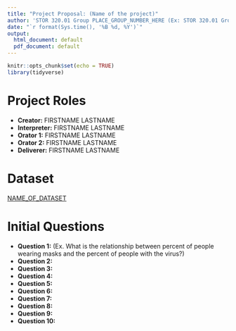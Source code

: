 ```yaml
---
title: "Project Proposal: (Name of the project)"
author: 'STOR 320.01 Group PLACE_GROUP_NUMBER_HERE (Ex: STOR 320.01 Group 12)'
date: "`r format(Sys.time(), '%B %d, %Y')`"
output:
  html_document: default
  pdf_document: default
---
```


```r
knitr::opts_chunk$set(echo = TRUE)
library(tidyverse)
```

# Project Roles

- **Creator:** FIRSTNAME LASTNAME
- **Interpreter:** FIRSTNAME LASTNAME
- **Orator 1:** FIRSTNAME LASTNAME
- **Orator 2:** FIRSTNAME LASTNAME
- **Deliverer:** FIRSTNAME LASTNAME

# Dataset

[NAME_OF_DATASET](URL_HYPERLINK_TO_WEBSITE_WHERE_DATA_IS)

# Initial Questions

- **Question 1:** (Ex. What is the relationship between percent of people wearing masks and the percent of people with the virus?)
- **Question 2:**
- **Question 3:**
- **Question 4:**
- **Question 5:**
- **Question 6:**
- **Question 7:**
- **Question 8:**
- **Question 9:**
- **Question 10:**
